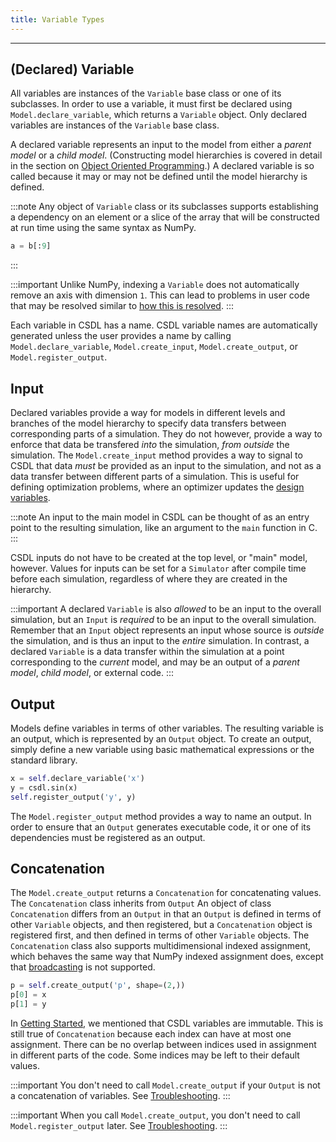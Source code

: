 ```yaml
---
title: Variable Types
---
```


------------------------------------------------------------------------

## (Declared) Variable

All variables are instances of the `Variable` base class or one of its
subclasses.
In order to use a variable, it must first be declared using
`Model.declare_variable`, which returns a `Variable` object.
Only declared variables are instances of the `Variable` base class.

A declared variable represents an input to the model from either a
_parent model_ or a _child model_.
(Constructing model hierarchies is covered in detail in
the section on [Object Oriented Programming](/docs/tutorial/oo).)
A declared variable is so called because it may or may not be defined
until the model hierarchy is defined.

:::note
Any object of `Variable` class or its subclasses supports establishing a
dependency on an element or a slice of the array that will be
constructed at run time using the same syntax as NumPy.

```py
a = b[:9]
```
:::

:::important
Unlike NumPy, indexing a `Variable` does not automatically remove an axis with
dimension `1`.
This can lead to problems in user code that may be resolved similar to
[how this is resolved](/docs/troubleshooting#broadcasting).
:::

Each variable in CSDL has a name.
CSDL variable names are automatically generated unless the user provides
a name by calling `Model.declare_variable`, `Model.create_input`,
`Model.create_output`, or `Model.register_output`.

## Input

Declared variables provide a way for models in different levels and
branches of the model hierarchy to specify data transfers between
corresponding parts of a simulation.
They do not however, provide a way to enforce that data be transfered
_into_ the simulation, _from outside_ the simulation.
The `Model.create_input` method provides a way to signal to CSDL that
data _must_ be provided as an input to the simulation, and not as a data
transfer between different parts of a simulation.
This is useful for defining optimization problems, where an optimizer
updates the [design variables](/docs/tutorial/optimization).

:::note
An input to the main model in CSDL can be thought of as an entry point
to the resulting simulation, like an argument to the `main` function in
C.
:::

CSDL inputs do not have to be created at the top level, or "main" model,
however.
Values for inputs can be set for a `Simulator` after compile time
before each simulation, regardless of where they are created in the
hierarchy.

:::important
A declared `Variable` is also _allowed_ to be an input to the
overall simulation, but an `Input` is _required_  to be an input to the
overall simulation.
Remember that an `Input` object represents an input whose source is
_outside_ the simulation, and is thus an input to the _entire_
simulation.
In contrast, a declared `Variable` is a data transfer within the
simulation at a point corresponding to the _current_ model, and may be
an output of a _parent model_, _child model_, or external code.
:::

## Output

Models define variables in terms of other variables.
The resulting variable is an output, which is represented by an `Output`
object.
To create an output, simply define a new variable using basic
mathematical expressions or the standard library.

```py
x = self.declare_variable('x')
y = csdl.sin(x)
self.register_output('y', y)
```

The `Model.register_output` method provides a way to name an output.
In order to ensure that an `Output` generates executable code, it or one
of its dependencies must be registered as an output.

## Concatenation

The `Model.create_output` returns a `Concatenation` for concatenating
values.
The `Concatenation` class inherits from `Output`
An object of class `Concatenation` differs from an `Output` in that an
`Output` is defined in terms of other `Variable` objects, and then
registered, but a `Concatenation` object is registered first, and then
defined in terms of other `Variable` objects.
The `Concatenation` class also supports multidimensional indexed
assignment, which behaves the same way that NumPy indexed assignment
does, except that
[broadcasting](/docs/troubleshooting#broadcasting) is not supported.

```py
p = self.create_output('p', shape=(2,))
p[0] = x
p[1] = y
```

In [Getting Started](/docs/tutorial/getting-started), we mentioned that
CSDL variables are immutable.
This is still true of `Concatenation` because each index can have at
most one assignment.
There can be no overlap between indices used in assignment in different
parts of the code.
Some indices may be left to their default values.

:::important
You don't need to call `Model.create_output` if your `Output` is not a
concatenation of variables.
See
[Troubleshooting](/docs/troubleshooting#i-get-an-output-not-defined-error-but-i-defined-my-output).
:::

:::important
When you call `Model.create_output`, you don't need to call
`Model.register_output` later.
See
[Troubleshooting](/docs/troubleshooting#i-get-an-output-not-defined-error-but-i-defined-my-output).
:::
